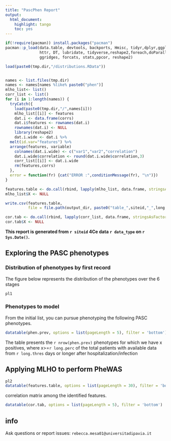 ```yaml
---
title: "PascPhen Report"
output: 
  html_document: 
    highlight: tango
    toc: yes
---
```



```r
if(!require(pacman)) install.packages("pacman")
pacman::p_load(data.table, devtools, backports, Hmisc, tidyr,dplyr,ggplot2,plyr,scales,readr,Rmisc,
               httr, DT, lubridate, tidyverse,reshape2,foreach,doParallel,caret,gbm,lubridate,praznik,
               ggridges, forcats, stats,ppcor, reshape2)

load(paste0(tmp.dir,"/distributions.RData"))


names <- list.files(tmp.dir)
names <- names[names %like% paste0("phen")]
mlho_list<- list()
corr_list <- list()
for (i in 1:length(names)) {
  tryCatch({
    load(paste0(tmp.dir,"/",names[i]))
    mlho_list[[i]] <- features
    dat.i <- data.frame(corrs)
    dat.i$features <- rownames(dat.i)
    rownames(dat.i) <- NULL
    library(reshape2)
    dat.i.wide <- dat.i %>%
  melt(id.var="features") %>%
  arrange(features, variable)
    colnames(dat.i.wide) <- c("var1","var2","correlation")
    dat.i.wide$correlation <- round(dat.i.wide$correlation,3)
    corr_list[[i]] <- dat.i.wide
    rm(features,corrs)
  }, 
  error = function(fr) {cat("ERROR :",conditionMessage(fr), "\n")})
}

features.table <- do.call(rbind, lapply(mlho_list, data.frame, stringsAsFactors=FALSE))
mlho_list$X <- NULL

write.csv(features.table, 
          file = file.path(output_dir, paste0("table_",siteid,"_",long.thres,"_",substr(long.perc,3,nchar(long.perc)),"_",gsub("\\.", "",data_type),"_", Sys.Date(),".csv")), row.names = FALSE)

cor.tab <- do.call(rbind, lapply(corr_list, data.frame, stringsAsFactors=FALSE))
cor.tab$X <- NULL
```
**This report is generated from  `r siteid` 4Ce data `r data_type` on `r Sys.Date()`.** 

## Exploring the PASC phenotypes

### Distribution of phenotypes by first record
The figure below represents the distribution of the phenotypes over the 6 stages

```r
pl1
```


### Phenotypes to model
From the initial list, you can pursue phenotyping the following PASC phenotypes.

```r
datatable(phen.prev, options = list(pageLength = 5), filter = 'bottom')
```
The table presents the `r nrow(phen.prev)` phenotypes for which we have x positives, where x>=`r long.perc` of the total patients with available data from `r long.thres` days or longer after hospitalization/infection

## Applying MLHO to perform PheWAS 
```r
pl2
datatable(features.table, options = list(pageLength = 30), filter = 'bottom')
```

correlation matrix among the identified features.
```r
datatable(cor.tab, options = list(pageLength = 5), filter = 'bottom')
```

## info
Ask questions or report issues: `rebecca.mesa01@universitadipavia.it`

